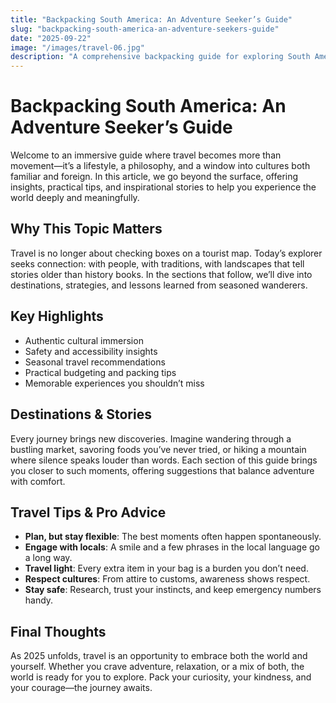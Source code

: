 ```yaml
---
title: "Backpacking South America: An Adventure Seeker’s Guide"
slug: "backpacking-south-america-an-adventure-seekers-guide"
date: "2025-09-22"
image: "/images/travel-06.jpg"
description: "A comprehensive backpacking guide for exploring South America."
---
```


# Backpacking South America: An Adventure Seeker’s Guide

Welcome to an immersive guide where travel becomes more than movement—it’s a lifestyle, a philosophy, and a window into cultures both familiar and foreign. In this article, we go beyond the surface, offering insights, practical tips, and inspirational stories to help you experience the world deeply and meaningfully.

## Why This Topic Matters

Travel is no longer about checking boxes on a tourist map. Today’s explorer seeks connection: with people, with traditions, with landscapes that tell stories older than history books. In the sections that follow, we’ll dive into destinations, strategies, and lessons learned from seasoned wanderers.

## Key Highlights

- Authentic cultural immersion
- Safety and accessibility insights
- Seasonal travel recommendations
- Practical budgeting and packing tips
- Memorable experiences you shouldn’t miss

## Destinations & Stories

Every journey brings new discoveries. Imagine wandering through a bustling market, savoring foods you’ve never tried, or hiking a mountain where silence speaks louder than words. Each section of this guide brings you closer to such moments, offering suggestions that balance adventure with comfort.

## Travel Tips & Pro Advice

- **Plan, but stay flexible**: The best moments often happen spontaneously.
- **Engage with locals**: A smile and a few phrases in the local language go a long way.
- **Travel light**: Every extra item in your bag is a burden you don’t need.
- **Respect cultures**: From attire to customs, awareness shows respect.
- **Stay safe**: Research, trust your instincts, and keep emergency numbers handy.

## Final Thoughts

As 2025 unfolds, travel is an opportunity to embrace both the world and yourself. Whether you crave adventure, relaxation, or a mix of both, the world is ready for you to explore. Pack your curiosity, your kindness, and your courage—the journey awaits.
